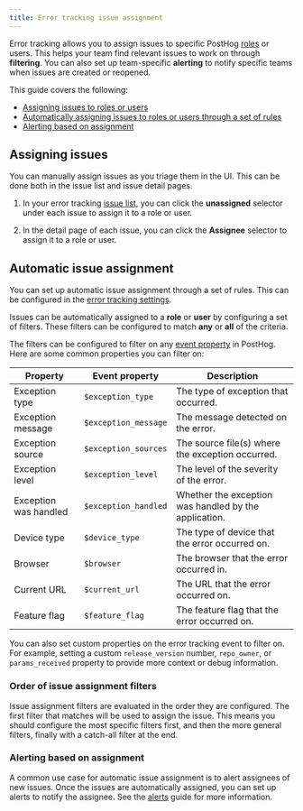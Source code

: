 ```yaml
---
title: Error tracking issue assignment
---
```


Error tracking allows you to assign issues to specific PostHog [roles](https://app.posthog.com/settings/organization-roles) or users. This helps your team find relevant issues to work on through **filtering**. You can also set up team-specific **alerting** to notify specific teams when issues are created or reopened.

This guide covers the following:
- [Assigning issues to roles or users](#assigning-issues)
- [Automatically assigning issues to roles or users through a set of rules](#automatic-issue-assignment)
- [Alerting based on assignment](#alerting-based-on-assignment)

## Assigning issues

You can manually assign issues as you triage them in the UI. This can be done both in the issue list and issue detail pages.

<ProductScreenshot
    imageLight="https://res.cloudinary.com/dmukukwp6/image/upload/assignment_ui_light_109b2bf454.png"
    imageDark="https://res.cloudinary.com/dmukukwp6/image/upload/assignment_ui_dark_4682b2ac80.png"
    alt="Error tracking alerting"
    classes="rounded"
/>

1. In your error tracking [issue list](https://app.posthog.com/error_tracking), you can click the **unassigned** selector under each issue to assign it to a role or user.

2. In the detail page of each issue, you can click the **Assignee** selector to assign it to a role or user.

## Automatic issue assignment

You can set up automatic issue assignment through a set of rules. This can be configured in the [error tracking settings](https://app.posthog.com/error_tracking/configuration?tab=error-tracking-auto-assignment#selectedSetting=error-tracking-auto-assignment).

Issues can be automatically assigned to a **role** or **user** by configuring a set of filters. These filters can be configured to match **any** or **all** of the criteria.

The filters can be configured to filter on any [event property](/docs/data/events) in PostHog. Here are some common properties you can filter on:

| Property | Event property | Description |
| --- | --- | --- |
| Exception type | `$exception_type` | The type of exception that occurred. |
| Exception message | `$exception_message` | The message detected on the error. |
| Exception source | `$exception_sources` | The source file(s) where the exception occurred. |
| Exception level | `$exception_level` | The level of the severity of the error. |
| Exception was handled | `$exception_handled` | Whether the exception was handled by the application. |
| Device type | `$device_type` | The type of device that the error occurred on. |
| Browser | `$browser` | The browser that the error occurred in. |
| Current URL | `$current_url` | The URL that the error occurred on. |
| Feature flag | `$feature_flag` | The feature flag that the error occurred on. |

You can also set custom properties on the error tracking event to filter on. For example, setting a custom `release_version` number, `repo_owner`, or `params_received` property to provide more context or debug information.

### Order of issue assignment filters

Issue assignment filters are evaluated in the order they are configured. The first filter that matches will be used to assign the issue. This means you should configure the most specific filters first, and then the more general filters, finally with a catch-all filter at the end.

### Alerting based on assignment 

A common use case for automatic issue assignment is to alert assignees of new issues. Once the issues are automatically assigned, you can set up alerts to notify the assignee. See the [alerts](/docs/error-tracking/alerts) guide for more information.